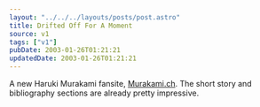 ```yaml
---
layout: "../../../layouts/posts/post.astro"
title: Drifted Off For A Moment
source: v1
tags: ["v1"]
pubDate: 2003-01-26T01:21:21
updatedDate: 2003-01-26T01:21:21
---
```


A new Haruki Murakami fansite, [Murakami.ch][1]. The short story and bibliography sections are already pretty impressive.

[1]: http://www.murakami.ch/ "Murakami.ch"
